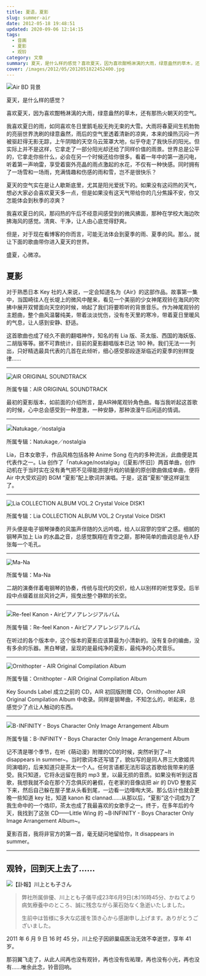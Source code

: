 ```yaml
---
title: 夏语，夏影
slug: summer-air
date: 2012-05-18 19:48:51
updated: 2020-09-06 12:14:15
tags:
  - 音画
  - 夏影
  - 观铃
category: 文章
summary: 夏天，是什么样的感觉？喜欢夏天，因为喜欢酣畅淋漓的大雨，绿意盎然的草木，还有那热火朝天的空气。
cover: /images/2012/05/2012051822452400.jpg
---
```


![Air BD 背景](/images/2012/05/2012051622403100.jpg)

夏天，是什么样的感觉？

喜欢夏天，因为喜欢酣畅淋漓的大雨，绿意盎然的草木，还有那热火朝天的空气。

我喜欢夏日的雨，如同喜欢冬日里鹅毛般无拘无束的大雪。大雨将春夏间生机勃勃的亮丽世界洗刷的绿意盎然，雨后的空气里透着清新的凉爽，本来的燥热沉闷一齐被驱赶得无影无踪，上午阴暗的天空乌云笼罩大地，似乎夺走了我快乐的阳光。但实际上并不是这样，它拿走了一部分阳光却还给了同样价值的雨景。世界总是公平的，它拿走你些什么，必会在另一个时候还给你很多。看着一年中的第一道闪电，听着第一声响雷，享受着窗外亮晶的雨点激起的水花，不仅有一种快感。同时拥有了一场雪和一场雨，充满情趣和伤感的雨和雪，岂不是很快乐？

夏天的空气实在是让人歇斯底里，尤其是阳光爱抚下的。如果没有这闷热的天气，想必大家必会喜欢夏天多一点，但是如果没有这天气带给你的几分焦躁不安，你又怎能体会到秋季的凉爽？

我喜欢夏日的风，那闷热的午后不经意间感受到的微风拂面，那种在学校大海边吹拂海风的感觉。清爽、干净，让人由心底觉得舒爽。

但是，对于现在看博客的你而言，可能无法体会到夏季的雨、夏季的风。那么，就让下面的歌曲带你进入夏天的世界。

盛夏，心微凉。

## 夏影

对于熟悉日本 Key 社的人来说，一定会知道名为《Air》的这部作品。故事第一集中，当国崎往人在长堤上的微风中醒来，看见一个美丽的少女神尾观铃在海风的吹拂中展开双臂面向天空的时候，响起了我们将要聆听的背景音乐。作为神尾观铃的主题曲，整个曲风温馨纯美，带着淡淡忧伤，没有冬天里的寒冷，带着夏日里暖风的气息，让人感到安静、舒适。

这首歌曲也成了经久不衰的翻唱神作，知名的有 Lia 版、茶太版、西国的海妖版、二胡版等等。据不可靠统计，目前的夏影翻唱版本已达 180 种。我们无法一一列出，只好精选最具代表的几首在此倾听，细心感受那段逐渐临近的夏季的别样旋律……

---

![AIR ORIGINAL SOUNDTRACK](/images/2011/06/2011061816481300.jpg)

<MusicPlayer netease={28151024} />

所属专辑：AIR ORIGINAL SOUNDTRACK

最初的夏影版本，如前面的介绍所言，是AIR神尾观铃角色曲。每当我听起这首歌的时候，心中总会感受到一种澄澈，一种安静，那种浪漫午后闲适的情调。

---

![Natukage／nostalgia](/images/2011/06/2011061816505900.jpg)

所属专辑：Natukage／nostalgia

Lia，日本女歌手，作品风格包括各种 Anime Song 在内的多种流派，此曲便是其代表作之一。Lia 创作了「natukage/nostalgia」（[夏影/怀旧]）两首单曲，创作动机在于当时实在没有勇气把不见得能游提升戏的销量的原创歌曲做成单曲，便将 Air 中大受欢迎的 BGM “夏影”配上歌词并演唱。于是，这首“夏影”便这样诞生了。

---

![Lia COLLECTION ALBUM VOL.2 Crystal Voice DISK1](/images/2012/05/2012051822495900.jpg)

<MusicPlayer netease={25841794} />

所属专辑：Lia COLLECTION ALBUM VOL.2 Crystal Voice DISK1

开头便是电子钢琴弹奏的风笛声伴随的久远吟唱，给人以寂寥的空旷之感。细腻的钢琴声加上 Lia 的水晶之音，总感觉飘翔在青空之巅，那种简单的曲调总是令人舒张每一个毛孔。

---

![Ma-Na](/images/2012/05/2012051822565000.jpg)

所属专辑：Ma-Na

二胡的演奏伴着电钢琴的协奏，传统与现代的交织，给人以别样的听觉享受。后半段中点缀着丝丝风铃之声，摇曳出整个静默的长空。

---

![Re-feel Kanon・Airピアノアレンジアルバム](/images/2012/05/2012051823010500.jpg)

<MusicPlayer netease={761317} />

所属专辑：Re-feel Kanon・Airピアノアレンジアルバム

在听过的各个版本中，这个版本的夏影应该算最为小清新的。没有复杂的编曲，没有多余的乐器。黑白琴键，呈现的是最纯净的夏影，最纯净的心灵音乐。

---

![Ornithopter - AIR Original Compilation Album](/images/2012/05/2012051823075400.jpg)

<MusicPlayer netease={761609} />

所属专辑：Ornithopter - AIR Original Compilation Album

Key Sounds Label 成立之前的 CD，AIR 初回版附赠 CD，Ornithopter AIR Original Compilation Album 中收录。同样是钢琴曲，不知怎么的，听起来，总感觉少了点让人触动的东西。

---

![B･INFINITY - Boys Character Only Image Arrangement Album](/images/2012/05/2012051823112900.jpg)

<MusicPlayer netease={778324} />

所属专辑：B･INFINITY - Boys Character Only Image Arrangement Album

记不清是哪个季节，在听《萌动漫》附赠的CD的时候，突然听到了\~It disappears in summer\~。当时歌词本还写错了，貌似写的是同人界三大歌姬共同演唱的，后来知道只是茶太一个人。任何言语都无法形容这首歌给我带来的感受。我只知道，它将永远留在我的 mp3 里，以最无损的音质。如果没有听到这首歌，我想我就不会在那个万念俱灰的暑假，在老家的音像店把 air 的 DVD 整套买下来，然后自己躲在屋子里从头看到尾，一边看一边嚎啕大哭。那么估计也就会更晚一些知道 key 社，知道 kanon 和 clannad……从那以后，“夏影”这个词成为了我生命中的一个烙印，茶太也成了我最喜欢的女歌手之一。终于，在多年后的今天，我找到了这张 CD——Little Wing 的 \~B·INFINITY - Boys Character Only Image Arrangement Album\~。

夏影百首，我将非官方的第一首，毫无疑问地留给你，It disappears in summer。

---

## 观铃，回到天上去了……

![【訃報】川上とも子さん](/images/2012/05/2012051623044800.jpg)

> 弊社所属俳優、川上とも子儀平成23年6月9日(木)16時45分、かねてより病気療養中のところ、誠に残念ながら薬石効なく急逝いたしました。
>
> 生前中は皆様に多大な応援を頂き心から感謝申し上げます。ありがとうございました。

2011 年 6 月 9 日 16 时 45 分，川上伦子因卵巢癌医治无效不幸逝世，享年 41 岁。

那羽翼飞走了，从此人间再也没有观铃，再也没有佐祐理，再也没有小光，再也没有……唯余此念，铃音回响。
